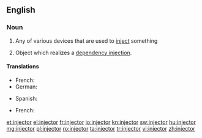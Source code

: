 ==English==

===Noun===
{{wikipedia}}
{{en-noun}}

# Any of various devices that are used to [[inject]] something
# {{lb|en|object-oriented programming}} Object which realizes a [[dependency injection]].

====Translations====
{{trans-top|device used to inject}}
* French: {{t|fr|injecteur|m}}
* German: {{t|de|Einspritzdüse|f}}
{{trans-mid}}
* Spanish: {{t|es|inyector|m}}
{{trans-bottom}}

{{trans-top|object-oriented programmin}}
* French: {{t|fr|injecteur|m}}
{{trans-mid}}
{{trans-bottom}}

[[et:injector]]
[[el:injector]]
[[fr:injector]]
[[io:injector]]
[[kn:injector]]
[[sw:injector]]
[[hu:injector]]
[[mg:injector]]
[[pl:injector]]
[[ro:injector]]
[[ta:injector]]
[[tr:injector]]
[[vi:injector]]
[[zh:injector]]